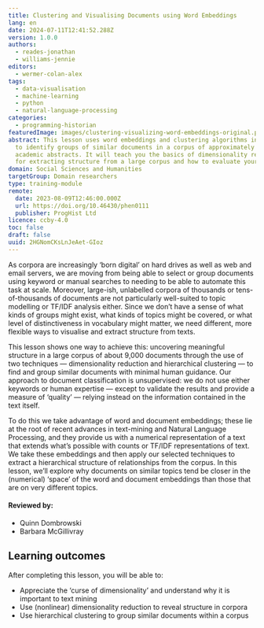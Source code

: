 ```yaml
---
title: Clustering and Visualising Documents using Word Embeddings
lang: en
date: 2024-07-11T12:41:52.288Z
version: 1.0.0
authors:
  - reades-jonathan
  - williams-jennie
editors:
  - wermer-colan-alex
tags:
  - data-visualisation
  - machine-learning
  - python
  - natural-language-processing
categories:
  - programming-historian
featuredImage: images/clustering-visualizing-word-embeddings-original.png
abstract: This lesson uses word embeddings and clustering algorithms in Python
  to identify groups of similar documents in a corpus of approximately 9,000
  academic abstracts. It will teach you the basics of dimensionality reduction
  for extracting structure from a large corpus and how to evaluate your results.
domain: Social Sciences and Humanities
targetGroup: Domain researchers
type: training-module
remote:
  date: 2023-08-09T12:46:00.000Z
  url: https://doi.org/10.46430/phen0111
  publisher: ProgHist Ltd
licence: ccby-4.0
toc: false
draft: false
uuid: 2HGNomCKsLnJeAet-GIoz
---
```

As corpora are increasingly ‘born digital’ on hard drives as well as web and email servers, we are moving from being able to select or group documents using keyword or manual searches to needing to be able to automate this task at scale. Moreover, large-ish, unlabelled corpora of thousands or tens-of-thousands of documents are not particularly well-suited to topic modelling or TF/IDF analysis either. Since we don’t have a sense of what kinds of groups might exist, what kinds of topics might be covered, or what level of distinctiveness in vocabulary might matter, we need different, more flexible ways to visualise and extract structure from texts.

This lesson shows one way to achieve this: uncovering meaningful structure in a large corpus of about 9,000 documents through the use of two techniques — dimensionality reduction and hierarchical clustering — to find and group similar documents with minimal human guidance. Our approach to document classification is unsupervised: we do not use either keywords or human expertise — except to validate the results and provide a measure of ‘quality’ — relying instead on the information contained in the text itself.

To do this we take advantage of word and document embeddings; these lie at the root of recent advances in text-mining and Natural Language Processing, and they provide us with a numerical representation of a text that extends what’s possible with counts or TF/IDF representations of text. We take these embeddings and then apply our selected techniques to extract a hierarchical structure of relationships from the corpus. In this lesson, we’ll explore why documents on similar topics tend be closer in the (numerical) ‘space’ of the word and document embeddings than those that are on very different topics.

#### Reviewed by:
- Quinn Dombrowski
- Barbara McGillivray

## Learning outcomes
After completing this lesson, you will be able to:
- Appreciate the ‘curse of dimensionality’ and understand why it is important to text mining
- Use (nonlinear) dimensionality reduction to reveal structure in corpora
- Use hierarchical clustering to group similar documents within a corpus
